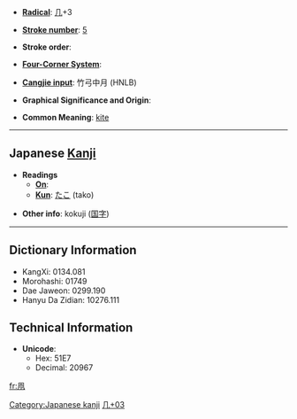 * '''[[Wiktionary:Chinese radical index| Radical]]''': [[Wiktionary:Chinese radical index 几|几]]+3

* '''[[Wiktionary:Chinese total strokes index|Stroke number]]''': [[Wiktionary:Chinese total strokes index 5|5]]

* '''Stroke order''': 

* '''[[Wiktionary:Chinese four corner index|Four-Corner System]]''': 

* '''[[Wiktionary:Chinese Cangjie index|Cangjie input]]''': 竹弓中月 (HNLB)

* '''Graphical Significance and Origin''': 

* '''Common Meaning''': [[kite]]

----

== Japanese [[Kanji]] ==

* '''Readings'''
** '''[[On]]''': 
** '''[[Kun]]''': [[たこ]] (tako)

* '''Other info''': kokuji ([[国字]]) 

----

== Dictionary Information ==

* KangXi: 0134.081
* Morohashi: 01749
* Dae Jaweon: 0299.190
* Hanyu Da Zidian: 10276.111

== Technical Information ==

* '''Unicode''':
** Hex: 51E7
** Decimal: 20967

[[Category:Japanese kanji]]
[[Category:Japanese-only CJKV Characters|几+03]]

[[fr:凧]]